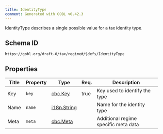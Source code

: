 ```yaml
---
title: IdentityType
comment: Generated with GOBL v0.42.3
---
```


IdentityType describes a single possible value for a tax identity type.

## Schema ID

`https://gobl.org/draft-0/tax/regime#/$defs/IdentityType`

## Properties

| Title | Property | Type                                | Req. | Description                          |
|-------|----------|-------------------------------------|------|--------------------------------------|
| Key   | `key`    | [cbc.Key](/draft-0/cbc/key)         | true | Key used to identify the type        |
| Name  | `name`   | [i18n.String](/draft-0/i18n/string) |      | Name for the identity type           |
| Meta  | `meta`   | [cbc.Meta](/draft-0/cbc/meta)       |      | Additional regime specific meta data |

